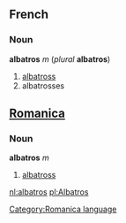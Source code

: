 ==French==
===Noun===
'''albatros''' ''m'' (''plural'' '''albatros''')

#[[albatross]]
#albatrosses

==[[Romanica]]==
[[Category:Romanica language]]
===Noun===
'''albatros''' ''m''
#[[albatross]]

[[nl:albatros]]
[[pl:Albatros]]